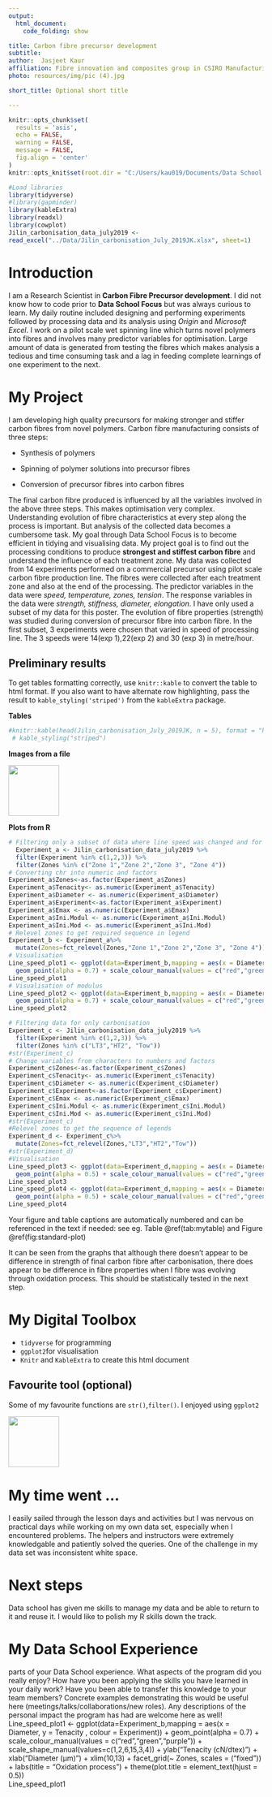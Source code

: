 ```yaml
---
output: 
  html_document:
    code_folding: show

title: Carbon fibre precursor development
subtitle: 
author:  Jasjeet Kaur
affiliation: Fibre innovation and composites group in CSIRO Manufacturing 
photo: resources/img/pic (4).jpg

short_title: Optional short title

---
```

```r
knitr::opts_chunk$set(
  results = 'asis',
  echo = FALSE,
  warning = FALSE,
  message = FALSE,
  fig.align = 'center'
)
knitr::opts_knit$set(root.dir = "C:/Users/kau019/Documents/Data School Focus Program/Day 3/JasjeetMarkdown/")

#Load libraries
library(tidyverse)
#library(gapminder) 
library(kableExtra)
library(readxl)
library(cowplot)
Jilin_carbonisation_data_july2019 <-
read_excel("../Data/Jilin_carbonisation_July_2019JK.xlsx", sheet=1)
```


# Introduction
I am a Research Scientist in **Carbon Fibre Precursor development**. I did not know how to code prior to **Data School Focus** but was always curious to learn. My daily routine included designing and performing experiments followed by processing data and its analysis using _Origin_ and  _Microsoft Excel_. I work on a pilot scale wet spinning line which turns novel polymers into fibres and involves many predictor variables for optimisation. Large amount of data is generated from testing the fibres which makes analysis a tedious and time consuming task and a lag in feeding complete learnings of one experiment to the next.


# My Project

I am developing high quality precursors for making stronger and stiffer carbon fibres from novel polymers. Carbon fibre manufacturing consists of three steps:

- Synthesis of polymers

- Spinning of polymer solutions into precursor fibres

- Conversion of precursor fibres into carbon fibres

The final carbon fibre produced is influenced by all the variables involved in the above three steps. This makes optimisation very complex. Understanding evolution of fibre characteristics at every step along the process is important. But analysis of the collected data becomes a cumbersome task. My goal through Data School Focus is to become efficient in tidying and visualising data. My project goal is to find out the processing conditions to produce **strongest and stiffest carbon fibre** and understand the influence of each treatment zone. My data was collected from 14 experiments performed on a commercial precursor using pilot scale carbon fibre production line. The fibres were collected after each treatment zone and also at the end of the processing. The predictor variables in the data were _speed, temperature, zones, tension_. The response variables in the data were _strength, stiffness, diameter, elongation_. I have only used a subset of my data for this poster. The evolution of fibre properties (strength) was studied during conversion of precursor fibre into carbon fibre. 
In the first subset, 3 experiments were chosen that varied in speed of processing line. The 3 speeds were 14(exp 1),22(exp 2) and 30 (exp 3) in metre/hour.

## Preliminary results

To get tables formatting correctly, use `knitr::kable` to convert the table to html format. If
you also want to have alternate row highlighting, pass the result to `kable_styling('striped')` 
from the `kableExtra` package.

**Tables**
```r
#knitr::kable(head(Jilin_carbonisation_July_2019JK, n = 5), format = "html", caption = "A table of data") %>% 
 # kable_styling("striped")
```

**Images from a file**

![](resources/img/tidyverse.png){width=100px}

**Plots from R**
```r
# Filtering only a subset of data where line speed was changed and for only oxidation
  Experiment_a <- Jilin_carbonisation_data_july2019 %>%
  filter(Experiment %in% c(1,2,3)) %>%
  filter(Zones %in% c("Zone 1","Zone 2","Zone 3", "Zone 4"))
# Converting chr into numeric and factors
Experiment_a$Zones<-as.factor(Experiment_a$Zones)
Experiment_a$Tenacity<- as.numeric(Experiment_a$Tenacity)
Experiment_a$Diameter <- as.numeric(Experiment_a$Diameter)
Experiment_a$Experiment<-as.factor(Experiment_a$Experiment)
Experiment_a$Emax <- as.numeric(Experiment_a$Emax)
Experiment_a$Ini.Modul <- as.numeric(Experiment_a$Ini.Modul)
Experiment_a$Ini.Mod <- as.numeric(Experiment_a$Ini.Mod)
# Relevel zones to get required sequence in legend
Experiment_b <- Experiment_a%>% 
  mutate(Zones=fct_relevel(Zones,"Zone 1","Zone 2","Zone 3", "Zone 4"))
# Visualisation 
Line_speed_plot1 <- ggplot(data=Experiment_b,mapping = aes(x = Diameter, y = Tenacity , colour = Experiment)) +
  geom_point(alpha = 0.7) + scale_colour_manual(values = c("red","green","purple"))  + scale_shape_manual(values=c(1,2,6,15,3,4)) + ylab("Tenacity (cN/dtex)") + xlab("Diameter (µm)") + xlim(10,13) + facet_grid(~ Zones, scales = ("fixed")) + labs(title = "Strength of fibres during oxidation") + theme(plot.title = element_text(hjust = 0.5))  
Line_speed_plot1
# Visualisation of modulus
Line_speed_plot2 <- ggplot(data=Experiment_b,mapping = aes(x = Diameter, y = Ini.Mod , colour = Experiment)) +
  geom_point(alpha = 0.7) + scale_colour_manual(values = c("red","green","purple"))  + scale_shape_manual(values=c(1,2,6,15,3,4)) + ylab("Ini. Mod (cN/dtex)") + xlab("Diameter (µm)") + xlim(10,13) + facet_grid(~ Zones, scales = ("fixed")) + labs(title = "Stiffness of fibres during oxidation") + theme(plot.title = element_text(hjust = 0.5))  
Line_speed_plot2

```
```r

  
# Filtering data for only carbonisation
Experiment_c <- Jilin_carbonisation_data_july2019 %>%
  filter(Experiment %in% c(1,2,3)) %>%
  filter(Zones %in% c("LT3","HT2", "Tow"))
#str(Experiment_c)
# Change variables from characters to numbers and factors 
Experiment_c$Zones<-as.factor(Experiment_c$Zones)
Experiment_c$Tenacity<- as.numeric(Experiment_c$Tenacity)
Experiment_c$Diameter <- as.numeric(Experiment_c$Diameter)
Experiment_c$Experiment<-as.factor(Experiment_c$Experiment)
Experiment_c$Emax <- as.numeric(Experiment_c$Emax)
Experiment_c$Ini.Modul <- as.numeric(Experiment_c$Ini.Modul)
Experiment_c$Ini.Mod <- as.numeric(Experiment_c$Ini.Mod)
#str(Experiment_c)
#Relevel zones to get the sequence of legends
Experiment_d <- Experiment_c%>% 
  mutate(Zones=fct_relevel(Zones,"LT3","HT2","Tow"))
#str(Experiment_d)
#Visualisation
Line_speed_plot3 <- ggplot(data=Experiment_d,mapping = aes(x = Diameter , y = Tenacity, colour = Experiment)) +
  geom_point(alpha = 0.5) + scale_colour_manual(values = c("red","green","purple"))  + scale_shape_manual(values=c(1,2,6,7,5,3,4)) + ylab ("Tenacity (cN/dtex)") +  xlab("Diameter (µm)") + facet_grid(~ Zones, scales = ("fixed")) + labs(title = "Strength of fibres during carbonisation") + theme(plot.title = element_text(hjust = 0.5))  
Line_speed_plot3 
Line_speed_plot4 <- ggplot(data=Experiment_d,mapping = aes(x = Diameter , y = Ini.Mod, colour = Experiment)) +
  geom_point(alpha = 0.5) + scale_colour_manual(values = c("red","green","purple"))  + scale_shape_manual(values=c(1,2,6,7,5,3,4)) + ylab ("Ini.Mod (cN/dtex)") +  xlab("Diameter (µm)") + facet_grid(~ Zones, scales = ("fixed")) + labs(title = "Stiffness of fibres during carbonisation") + theme(plot.title = element_text(hjust = 0.5))  
Line_speed_plot4
```

Your figure and table captions are automatically numbered and can be referenced in the text
if needed: see eg. Table \@ref(tab:mytable) and Figure \@ref(fig:standard-plot)

It can be seen from the graphs that although there doesn't appear to be difference in strength of final carbon fibre after carbonisation, there does appear to be difference in fibre properties when I fibre was evolving through oxidation process. This should be statistically tested in the next step.


# My Digital Toolbox

- `tidyverse` for programming
- `ggplot2`for visualisation
- `Knitr` and `KableExtra` to create this html document



## Favourite tool (optional)

Some of my favourite functions are `str()`,`filter()`. I enjoyed using `ggplot2`

![](https://raw.githubusercontent.com/tidyverse/ggplot2/master/man/figures/logo.png){.pull-right width=100px}


# My time went ...

I easily sailed through the lesson days and activities but I was nervous on practical days while working on my own data set, especially when I encountered problems. The helpers and instructors were extremely knowledgable and patiently solved the queries. One of the challenge in my data set was inconsistent white space.  

# Next steps

Data school has given me skills to manage my data and be able to return to it and reuse it. I would like to polish my R skills down the track. 

# My Data School Experience


parts of your Data School experience. What aspects of the program did you really enjoy? How have you
been applying the skills you have learned in your daily work? Have you been able to transfer this 
knowledge to your team members? Concrete examples demonstrating this would be useful here
(meetings/talks/collaborations/new roles). Any descriptions of the personal impact the program has 
had are welcome here as well!
Line_speed_plot1 <- ggplot(data=Experiment_b,mapping = aes(x = Diameter, y = Tenacity , colour = Experiment)) +
  geom_point(alpha = 0.7) + scale_colour_manual(values = c("red","green","purple"))  + scale_shape_manual(values=c(1,2,6,15,3,4)) + ylab("Tenacity (cN/dtex)") + xlab("Diameter (µm)") + xlim(10,13) + facet_grid(~ Zones, scales = ("fixed")) + labs(title = "Oxidation process") + theme(plot.title = element_text(hjust = 0.5))  
Line_speed_plot1

